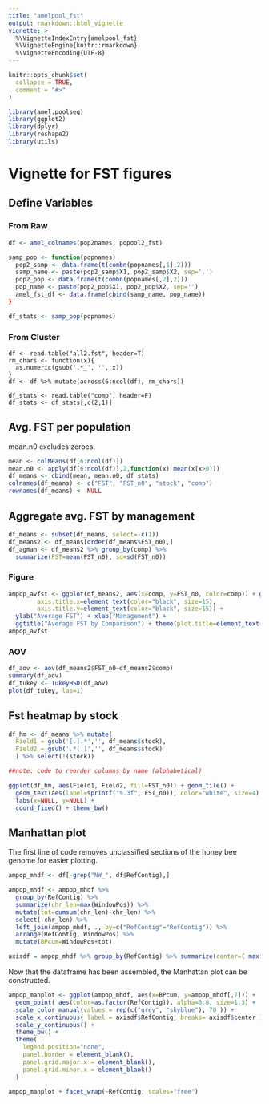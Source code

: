 ```yaml
---
title: "amelpool_fst"
output: rmarkdown::html_vignette
vignette: >
  %\VignetteIndexEntry{amelpool_fst}
  %\VignetteEngine{knitr::rmarkdown}
  %\VignetteEncoding{UTF-8}
---
```


```r
knitr::opts_chunk$set(
  collapse = TRUE,
  comment = "#>"
)
```

```r
library(amel.poolseq)
library(ggplot2)
library(dplyr)
library(reshape2)
library(utils)
```

# Vignette for FST figures

## Define Variables
### From Raw
```r
df <- amel_colnames(pop2names, popool2_fst)

samp_pop <- function(popnames)
  pop2_samp <- data.frame(t(combn(popnames[,1],2)))
  samp_name <- paste(pop2_samp$X1, pop2_samp$X2, sep='.')
  pop2_pop <- data.frame(t(combn(popnames[,2],2)))
  pop_name <- paste(pop2_pop$X1, pop2_pop$X2, sep='')
  amel_fst_df <- data.frame(cbind(samp_name, pop_name))
}

df_stats <- samp_pop(popnames)
````

### From Cluster
```
df <- read.table("all2.fst", header=T)
rm_chars <- function(x){
  as.numeric(gsub('.*_', '', x))
}
df <- df %>% mutate(across(6:ncol(df), rm_chars))

df_stats <- read.table("comp", header=F)
df_stats <- df_stats[,c(2,1)]
```

## Avg. FST per population
mean.n0 excludes zeroes.

```r
mean <- colMeans(df[6:ncol(df)])
mean.n0 <- apply(df[6:ncol(df)],2,function(x) mean(x[x>0]))
df_means <- cbind(mean, mean.n0, df_stats)
colnames(df_means) <- c("FST", "FST_n0", "stock", "comp")
rownames(df_means) <- NULL
```

## Aggregate avg. FST by management

```r
df_means <- subset(df_means, select=-c(1))
df_means2 <- df_means[order(df_means$FST_n0),]
df_agman <- df_means2 %>% group_by(comp) %>%
  summarize(FST=mean(FST_n0), sd=sd(FST_n0))
```

### Figure
```r
ampop_avfst <- ggplot(df_means2, aes(x=comp, y=FST_n0, color=comp)) + geom_boxplot() + theme(legend.position="none",
        axis.title.x=element_text(color="black", size=15),
        axis.title.y=element_text(color="black", size=15)) +
  ylab("Average FST") + xlab("Management") + 
  ggtitle("Average FST by Comparison") + theme(plot.title=element_text(hjust=0.5))
ampop_avfst
```

### AOV
```r
df_aov <- aov(df_means2$FST_n0~df_means2$comp)
summary(df_aov)
df_tukey <- TukeyHSD(df_aov)
plot(df_tukey, las=1)
```

## Fst heatmap by stock
```r

df_hm <- df_means %>% mutate(
  Field1 = gsub('[.].*','', df_means$stock), 
  Field2 = gsub('.*[.]','', df_means$stock)
  ) %>% select(!(stock))

##note: code to reorder columns by name (alphabetical)

ggplot(df_hm, aes(Field1, Field2, fill=FST_n0)) + geom_tile() +
  geom_text(aes(label=sprintf("%.3f", FST_n0)), color="white", size=4) +
  labs(x=NULL, y=NULL) +
  coord_fixed() + theme_bw()
```

## Manhattan plot
The first line of code removes unclassified sections of the honey bee genome for easier plotting.

```r
ampop_mhdf <- df[-grep("NW_", df$RefContig),]

ampop_mhdf <- ampop_mhdf %>%
  group_by(RefContig) %>%
  summarize(chr_len=max(WindowPos)) %>%
  mutate(tot=cumsum(chr_len)-chr_len) %>%
  select(-chr_len) %>%
  left_join(ampop_mhdf, ., by=c("RefContig"="RefContig")) %>%
  arrange(RefContig, WindowPos) %>%
  mutate(BPcum=WindowPos+tot)

axisdf = ampop_mhdf %>% group_by(RefContig) %>% summarize(center=( max(BPcum) + min(BPcum) ) / 2 )
```
Now that the dataframe has been assembled, the Manhattan plot can be constructed.

```r
ampop_manplot <- ggplot(ampop_mhdf, aes(x=BPcum, y=ampop_mhdf[,7])) +
  geom_point( aes(color=as.factor(RefContig)), alpha=0.8, size=1.3) +
  scale_color_manual(values = rep(c("grey", "skyblue"), 70 )) +
  scale_x_continuous( label = axisdf$RefContig, breaks= axisdf$center ) +
  scale_y_continuous() +
  theme_bw() +
  theme( 
    legend.position="none",
    panel.border = element_blank(),
    panel.grid.major.x = element_blank(),
    panel.grid.minor.x = element_blank()
  )

ampop_manplot + facet_wrap(~RefContig, scales="free")
```
